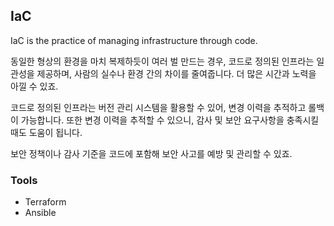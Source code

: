 ## IaC

IaC is the practice of managing infrastructure through code.

동일한 형상의 환경을 마치 복제하듯이 여러 벌 만드는 경우,
코드로 정의된 인프라는 일관성을 제공하며,
사람의 실수나 환경 간의 차이를 줄여줍니다.
더 많은 시간과 노력을 아낄 수 있죠.

코드로 정의된 인프라는 버전 관리 시스템을 활용할 수 있어,
변경 이력을 추적하고 롤백이 가능합니다.
또한 변경 이력을 추적할 수 있으니,
감사 및 보안 요구사항을 충족시킬 때도 도움이 됩니다.

보안 정책이나 감사 기준을 코드에 포함해 보안 사고를 예방 및 관리할 수 있죠.

### Tools

- Terraform
- Ansible
